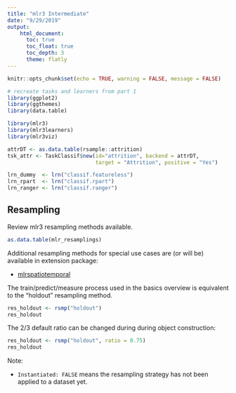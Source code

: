```yaml
---
title: "mlr3 Intermediate"
date: "9/29/2019"
output: 
    html_document:
      toc: true
      toc_float: true
      toc_depth: 3
      theme: flatly
---
```


```r
knitr::opts_chunk$set(echo = TRUE, warning = FALSE, message = FALSE)
```

```r
# recreate tasks and learners from part 1
library(ggplot2)
library(ggthemes)
library(data.table)

library(mlr3)
library(mlr3learners)
library(mlr3viz)

attrDT <- as.data.table(rsample::attrition)
tsk_attr <- TaskClassif$new(id="attrition", backend = attrDT, 
                            target = "Attrition", positive = "Yes")

lrn_dummy  <- lrn("classif.featureless")
lrn_rpart  <- lrn("classif.rpart")
lrn_ranger <- lrn("classif.ranger")
```

## Resampling

Review mlr3 resampling methods available.
```r
as.data.table(mlr_resamplings)
```

Additional resampling methods for special use cases are (or will be) available in extension package:

- [mlrspatiotemporal](https://github.com/mlr-org/mlr3spatiotemporal)

The train/predict/measure process used in the basics overview is equivalent to the "holdout" resampling method.

```r
res_holdout <- rsmp("holdout")
res_holdout

```

The 2/3 default ratio can be changed during during object construction:
```r
res_holdout <- rsmp("holdout", ratio = 0.75)
res_holdout
```

Note:

- `Instantiated: FALSE` means the resampling strategy has not been applied to a dataset yet.